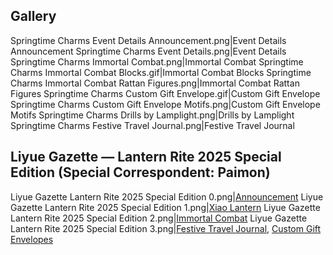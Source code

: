 {{Event Tabs
|subpage1 = Immortal Combat
|subpage2 = Drills by Lamplight
|subpage3 = Custom Gift Envelopes
|subpage4 = Festive Travel Journal
|subpage5 = Lantern-Lit Gathering
}}

==Gallery==
<gallery>
Springtime Charms Event Details Announcement.png|Event Details Announcement
Springtime Charms Event Details.png|Event Details
Springtime Charms Immortal Combat.png|Immortal Combat
Springtime Charms Immortal Combat Blocks.gif|Immortal Combat Blocks
Springtime Charms Immortal Combat Rattan Figures.png|Immortal Combat Rattan Figures
Springtime Charms Custom Gift Envelope.gif|Custom Gift Envelope
Springtime Charms Custom Gift Envelope Motifs.png|Custom Gift Envelope Motifs
Springtime Charms Drills by Lamplight.png|Drills by Lamplight
Springtime Charms Festive Travel Journal.png|Festive Travel Journal
</gallery>

==Liyue Gazette — Lantern Rite 2025 Special Edition (Special Correspondent: Paimon)==
<gallery>
Liyue Gazette Lantern Rite 2025 Special Edition 0.png|[https://www.hoyolab.com/article/36663695 Announcement]
Liyue Gazette Lantern Rite 2025 Special Edition 1.png|[[Xiao Lantern]]
Liyue Gazette Lantern Rite 2025 Special Edition 2.png|[[Springtime Charms/Immortal Combat|Immortal Combat]]
Liyue Gazette Lantern Rite 2025 Special Edition 3.png|[[Springtime Charms/Festive Travel Journal|Festive Travel Journal]], [[Springtime Charms/Custom Gift Envelopes|Custom Gift Envelopes]]
</gallery>